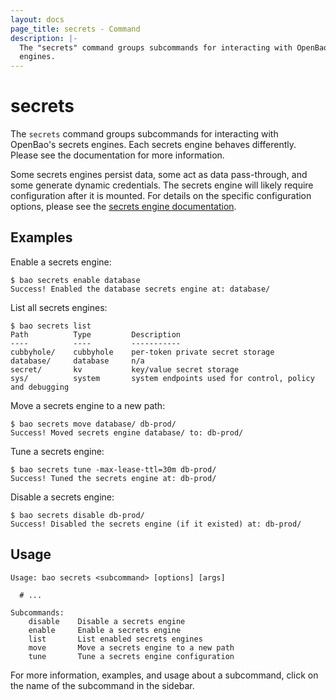 ```yaml
---
layout: docs
page_title: secrets - Command
description: |-
  The "secrets" command groups subcommands for interacting with OpenBao's secrets
  engines.
---
```


# secrets

The `secrets` command groups subcommands for interacting with OpenBao's secrets
engines. Each secrets engine behaves differently. Please see the documentation
for more information.

Some secrets engines persist data, some act as data pass-through, and some
generate dynamic credentials. The secrets engine will likely require
configuration after it is mounted. For details on the specific configuration
options, please see the [secrets engine
documentation](/vault/docs/secrets).

## Examples

Enable a secrets engine:

```shell-session
$ bao secrets enable database
Success! Enabled the database secrets engine at: database/
```

List all secrets engines:

```shell-session
$ bao secrets list
Path          Type         Description
----          ----         -----------
cubbyhole/    cubbyhole    per-token private secret storage
database/     database     n/a
secret/       kv           key/value secret storage
sys/          system       system endpoints used for control, policy and debugging
```

Move a secrets engine to a new path:

```shell-session
$ bao secrets move database/ db-prod/
Success! Moved secrets engine database/ to: db-prod/
```

Tune a secrets engine:

```shell-session
$ bao secrets tune -max-lease-ttl=30m db-prod/
Success! Tuned the secrets engine at: db-prod/
```

Disable a secrets engine:

```shell-session
$ bao secrets disable db-prod/
Success! Disabled the secrets engine (if it existed) at: db-prod/
```

## Usage

```text
Usage: bao secrets <subcommand> [options] [args]

  # ...

Subcommands:
    disable    Disable a secrets engine
    enable     Enable a secrets engine
    list       List enabled secrets engines
    move       Move a secrets engine to a new path
    tune       Tune a secrets engine configuration
```

For more information, examples, and usage about a subcommand, click on the name
of the subcommand in the sidebar.
